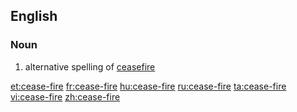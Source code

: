 ==English==
===Noun===
{{en-noun|sg=[[cease]]-[[fire]]}}
# alternative spelling of [[ceasefire]]

[[et:cease-fire]]
[[fr:cease-fire]]
[[hu:cease-fire]]
[[ru:cease-fire]]
[[ta:cease-fire]]
[[vi:cease-fire]]
[[zh:cease-fire]]